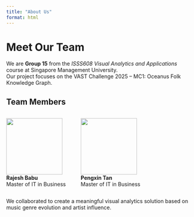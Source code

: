 ```yaml
---
title: "About Us"
format: html
---
```


# Meet Our Team

We are **Group 15** from the *ISSS608 Visual Analytics and Applications* course at Singapore Management University.  
Our project focuses on the VAST Challenge 2025 – MC1: Oceanus Folk Knowledge Graph.

## Team Members

<div style="display: flex; gap: 40px; align-items: center;">

<div>
<img src="images/Rajesh.png" width="150px"><br>
<strong>Rajesh Babu</strong><br>
Master of IT in Business
</div>

<div>
<img src="images/Pengxin.png" width="150px"><br>
<strong>Pengxin Tan</strong><br>
Master of IT in Business
</div>

</div>

We collaborated to create a meaningful visual analytics solution based on music genre evolution and artist influence.
